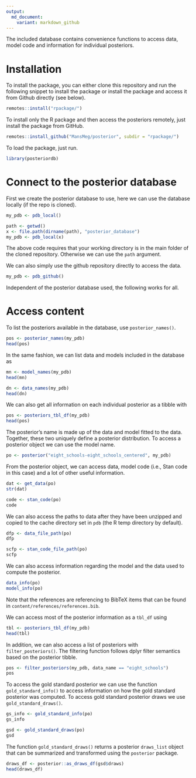 ```yaml
---
output:
  md_document:
    variant: markdown_github
---
```


<!-- README.md is generated from README.Rmd. Please edit that file -->

The included database contains convenience functions to access data, model code and information for individual posteriors.

# Installation

To install the package, you can either clone this repository and run the following snippet to install the package or install the package and access it from Github directly (see below).

```r
remotes::install("rpackage/")
```

To install only the R package and then access the posteriors remotely, just install the package from GitHub.

```r
remotes::install_github("MansMeg/posterior", subdir = "rpackage/")
```

To load the package, just run.

```r
library(posteriordb)
```

# Connect to the posterior database

First we create the posterior database to use, here we can use the database locally (if the repo is cloned).

```r
my_pdb <- pdb_local()
```

```r
path <- getwd()
x <- file.path(dirname(path), "posterior_database")
my_pdb <- pdb_local(x)
```


The above code requires that your working directory is in the main folder of the cloned repository. Otherwise we can use the `path` argument.

We can also simply use the github repository directly to access the data.

```r
my_pdb <- pdb_github()
```

Independent of the posterior database used, the following works for all.


# Access content

To list the posteriors available in the database, use `posterior_names()`.

```r
pos <- posterior_names(my_pdb)
head(pos)
```

In the same fashion, we can list data and models included in the database as

```r
mn <- model_names(my_pdb)
head(mn)

dn <- data_names(my_pdb)
head(dn)
```

We can also get all information on each individual posterior as a tibble with

```r
pos <- posteriors_tbl_df(my_pdb)
head(pos)
```

The posterior's name is made up of the data and model fitted
to the data. Together, these two uniquely define a posterior distribution.
To access a posterior object we can use the model name.

```r
po <- posterior("eight_schools-eight_schools_centered", my_pdb)
```

From the posterior object, we can access data, model code (i.e., Stan code
in this case) and a lot of other useful information.

```r
dat <- get_data(po)
str(dat)

code <- stan_code(po)
code
```

We can also access the paths to data after they have been unzipped and copied to the cache directory set in `pdb` (the R temp directory by default).

```r
dfp <- data_file_path(po)
dfp

scfp <- stan_code_file_path(po)
scfp
```

We can also access information regarding the model and the data used to compute the posterior.

```r
data_info(po)
model_info(po)
```

Note that the references are referencing to BibTeX items that can be found in `content/references/references.bib`.

We can access most of the posterior information as a `tbl_df` using

```r
tbl <- posteriors_tbl_df(my_pdb)
head(tbl)
```

In addition, we can also access a list of posteriors with `filter_posteriors()`. The filtering function follows dplyr filter semantics based on the posterior tibble.

```r
pos <- filter_posteriors(my_pdb, data_name == "eight_schools")
pos
```

To access the gold standard posterior we can use the function `gold_standard_info()` to access information on how the gold standard posterior was computed. To access gold standard posterior draws we use `gold_standard_draws()`.

```r
gs_info <- gold_standard_info(po)
gs_info

gsd <- gold_standard_draws(po)
gsd
```

The function `gold_standard_draws()` returns a posterior `draws_list` object that can be summarized and transformed using the `posterior` package.

```r
draws_df <- posterior::as_draws_df(gsd$draws)
head(draws_df)
```
